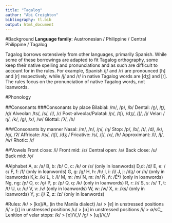 ---
title: "Tagalog"
author: "Abi Creighton"
bibliography: tl.bib
output: html_document
---
#Background
**Language family**: Austronesian / Philippine / Central Philippine / Tagalog

Tagalog borrows extensively from other languages, primarily Spanish. While some of these borrowings are adapted to fit Tagalog orthography, some keep their native spelling and pronunciations and as such are difficult to account for in the rules. For example, Spanish /j/ and /r/ are pronounced [h] and [r] respectively, while /j/ and /r/ in native Tagalog words are [dʒ] and [ɾ]. The rules focus on the pronunciation of native Tagalog words, not loanwords.

#Phonology

##Consonants
###Consonants by place
Bilabial: /m/, /p/, /b/
Dental: /n̪/, /t̪/, /d̪/
Alveolar: /ts/, /s/, /l/, /ɾ/
Post-alveolar/Palatal: /ɲ/, /tʃ/, /dʒ/, /ʃ/, /j/
Velar: /ŋ/, /k/, /g/, /x/, /w/
Glottal: /ʔ/, /h/
  
###Consonants by manner
Nasal: /m/, /n/, /ɲ/, /ŋ/
Stop: /p/, /b/, /t/, /d/, /k/, /g/, /ʔ/
Affricate: /ts/, /tʃ/, /dʒ /
Fricative: /s/, /ʃ/, /x/, /h/
Approximant: /l/, /j/, /w/
Rhotic: /ɾ/
 
##Vowels
Front close: /i/
Front mid: /ɛ/
Central open: /a/
Back close: /u/
Back mid: /o̞/

  
#Alphabet
A, a: /a/
B, b: /b/
C, c: /k/ or /s/ (only in loanwords)
D,d: /d/
E, e: /ɛ/
F, f: /f/ (only in loanwords)
G, g: /g/
H, h: /h/
I, i: /i/
J, j: /dʒ/ or /h/ (only in loanwords)
K,k: /k/
L, l: /l/
M, m: /m/
N, m: /n/
Ñ, ñ: /É²/ (only in loanwords)
Ng, ng: /ɲ/
O, o: /o̞/
P, p: /p/
Q, q: /k/ (only in loanwords)
R, r: /ɾ/
S, s: /s/
T, t: /t/
U, u: /u/
V, v: /v/ (only in loanwords)
W, w: /w/
X, x: /ks/ (only in loanwords)
Y, y: /j/
Z, z: /z/ (only in loanwords)

#Rules: 
/k/ > [kx]/#_ (in the Manila dialect)
/a/ > [ɐ] in unstressed positions
/i/ > [ɪ] in unstressed positions
/u/ > [ʊ] in unstressed positions
/i/ > ∅/sC_
Lenition of velar stops: 
/k/ > [x]/V_V
/g/ > [ɰ]/V_V
  